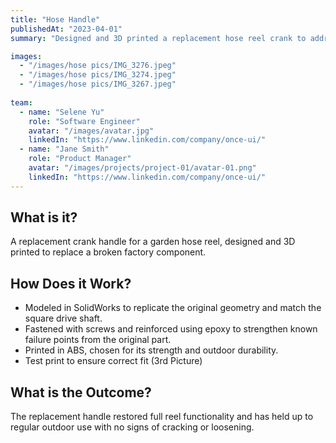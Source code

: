 ```yaml
---
title: "Hose Handle"
publishedAt: "2023-04-01"
summary: "Designed and 3D printed a replacement hose reel crank to address a common failure point in the original part. Printed in ABS and reinforced with screws and epoxy for long-term outdoor use."

images:
  - "/images/hose pics/IMG_3276.jpeg"
  - "/images/hose pics/IMG_3274.jpeg"
  - "/images/hose pics/IMG_3267.jpeg"
 
team:
  - name: "Selene Yu"
    role: "Software Engineer"
    avatar: "/images/avatar.jpg"
    linkedIn: "https://www.linkedin.com/company/once-ui/"
  - name: "Jane Smith"
    role: "Product Manager"
    avatar: "/images/projects/project-01/avatar-01.png"
    linkedIn: "https://www.linkedin.com/company/once-ui/"
---
```


## What is it?
A replacement crank handle for a garden hose reel, designed and 3D printed to replace a broken factory component.

## How Does it Work?

- Modeled in SolidWorks to replicate the original geometry and match the square drive shaft.
- Fastened with screws and reinforced using epoxy to strengthen known failure points from the original part.
- Printed in ABS, chosen for its strength and outdoor durability.
- Test print to ensure correct fit (3rd Picture)

## What is the Outcome?
The replacement handle restored full reel functionality and has held up to regular outdoor use with no signs of cracking or loosening.